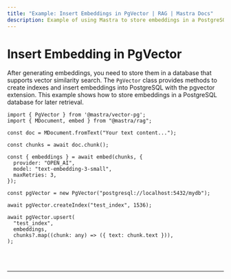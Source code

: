 ```yaml
---
title: "Example: Insert Embeddings in PgVector | RAG | Mastra Docs"
description: Example of using Mastra to store embeddings in a PostgreSQL database with the pgvector extension for similarity search.
---
```



# Insert Embedding in PgVector

After generating embeddings, you need to store them in a database that supports vector similarity search. The `PgVector` class provides methods to create indexes and insert embeddings into PostgreSQL with the pgvector extension. This example shows how to store embeddings in a PostgreSQL database for later retrieval.

```tsx copy
import { PgVector } from '@mastra/vector-pg';
import { MDocument, embed } from "@mastra/rag";

const doc = MDocument.fromText("Your text content...");

const chunks = await doc.chunk();

const { embeddings } = await embed(chunks, {
  provider: "OPEN_AI",
  model: "text-embedding-3-small",
  maxRetries: 3,
});

const pgVector = new PgVector("postgresql://localhost:5432/mydb");

await pgVector.createIndex("test_index", 1536);

await pgVector.upsert(
  "test_index",
  embeddings,
  chunks?.map((chunk: any) => ({ text: chunk.text })),
);
```

<br />
<br />
<hr className="dark:border-[#404040] border-gray-300" />
<br />
<br />
<GithubLink
  link={
    "https://github.com/mastra-ai/mastra/blob/main/examples/basics/rag/insert-embedding-in-pgvector"
  }
/>
